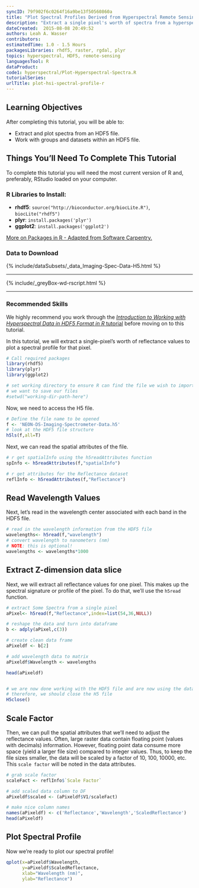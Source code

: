 ```yaml
---
syncID: 79f902f6c0264f16a9be13f50560860a
title: "Plot Spectral Profiles Derived from Hyperspectral Remote Sensing Data in HDF5 Format in R"
description: "Extract a single pixel's worth of spectra from a hyperspectral dataset stored in HDF5 format in R. Visualize the spectral profile." 
dateCreated:  2015-08-08 20:49:52
authors: Leah A. Wasser
contributors:
estimatedTime: 1.0 - 1.5 Hours
packagesLibraries: rhdf5, raster, rgdal, plyr
topics: hyperspectral, HDF5, remote-sensing 
languagesTool: R
dataProduct:
code1: hyperspectral/Plot-Hyperspectral-Spectra.R
tutorialSeries:
urlTitle: plot-hsi-spectral-profile-r
---
```


<div id="ds-objectives" markdown="1">

## Learning Objectives
After completing this tutorial, you will be able to:

* Extract and plot spectra from an HDF5 file.
* Work with groups and datasets within an HDF5 file.


## Things You’ll Need To Complete This Tutorial
To complete this tutorial you will need the most current version of R and, 
preferably, RStudio loaded on your computer.

### R Libraries to Install:

* **rhdf5**: `source("http://bioconductor.org/biocLite.R")`, `biocLite("rhdf5")`
* **plyr**: `install.packages('plyr')`
* **ggplot2**: `install.packages('ggplot2')`

<a href="{{ site.baseurl }}/packages-in-r" target="_blank"> More on Packages in
 R - Adapted from Software Carpentry.</a>


### Data to Download
{% include/dataSubsets/_data_Imaging-Spec-Data-H5.html %}

***
{% include/_greyBox-wd-rscript.html %}

***
### Recommended Skills

We highly recommend you work through the 
<a href="{{ site.baseurl }}/hsi-hdf5-r" target="_blank"> *Introduction to Working with Hyperspectral Data in HDF5 Format in R* tutorial</a>
before moving on to this tutorial.

</div> 


In this tutorial, we will extract a single-pixel's worth of reflectance values to
plot a spectral profile for that pixel.

```r

# Call required packages
library(rhdf5)
library(plyr)
library(ggplot2)

# set working directory to ensure R can find the file we wish to import and where
# we want to save our files
#setwd("working-dir-path-here")

```

Now, we need to access the H5 file.

```r

# Define the file name to be opened
f <- 'NEON-DS-Imaging-Spectrometer-Data.h5'
# look at the HDF5 file structure 
h5ls(f,all=T) 

```

Next, we can read the spatial attributes of the file.

```r

# r get spatialInfo using the h5readAttributes function 
spInfo <- h5readAttributes(f,"spatialInfo")

# r get attributes for the Reflectance dataset
reflInfo <- h5readAttributes(f,"Reflectance")

```

## Read Wavelength Values

Next, let's read in the wavelength center associated with each band in the HDF5 
file. 

```r

# read in the wavelength information from the HDF5 file
wavelengths<- h5read(f,"wavelength")
# convert wavelength to nanometers (nm)
# NOTE: this is optional!
wavelengths <- wavelengths*1000

```


## Extract Z-dimension data slice

Next, we will extract all reflectance values for one pixel. This makes up the 
spectral signature or profile of the pixel. To do that, we'll use the `h5read` 
function.

```r

# extract Some Spectra from a single pixel
aPixel<- h5read(f,"Reflectance",index=list(54,36,NULL))

# reshape the data and turn into dataframe
b <- adply(aPixel,c(3))

# create clean data frame
aPixeldf <- b[2]

# add wavelength data to matrix
aPixeldf$Wavelength <- wavelengths

head(aPixeldf)


# we are now done working with the HDF5 file and are now using the dataframe `b`. 
# therefore, we should close the H5 file
H5close()

```

## Scale Factor

Then, we can pull the spatial attributes that we'll need to adjust the reflectance 
values. Often, large raster data contain floating point (values with decimals) information.
However, floating point data consume more space (yield a larger file size) compared
to integer values. Thus, to keep the file sizes smaller, the data will be scaled
by a factor of 10, 100, 10000, etc. This `scale factor` will be noted in the data attributes.

```r

# grab scale factor
scaleFact <- reflInfo$`Scale Factor`

# add scaled data column to DF
aPixeldf$scaled <- (aPixeldf$V1/scaleFact)

# make nice column names
names(aPixeldf) <- c('Reflectance','Wavelength','ScaledReflectance')
head(aPixeldf)

```

## Plot Spectral Profile

Now we're ready to plot our spectral profile!

```r

qplot(x=aPixeldf$Wavelength, 
      y=aPixeldf$ScaledReflectance,
      xlab="Wavelength (nm)",
      ylab="Reflectance")

```

